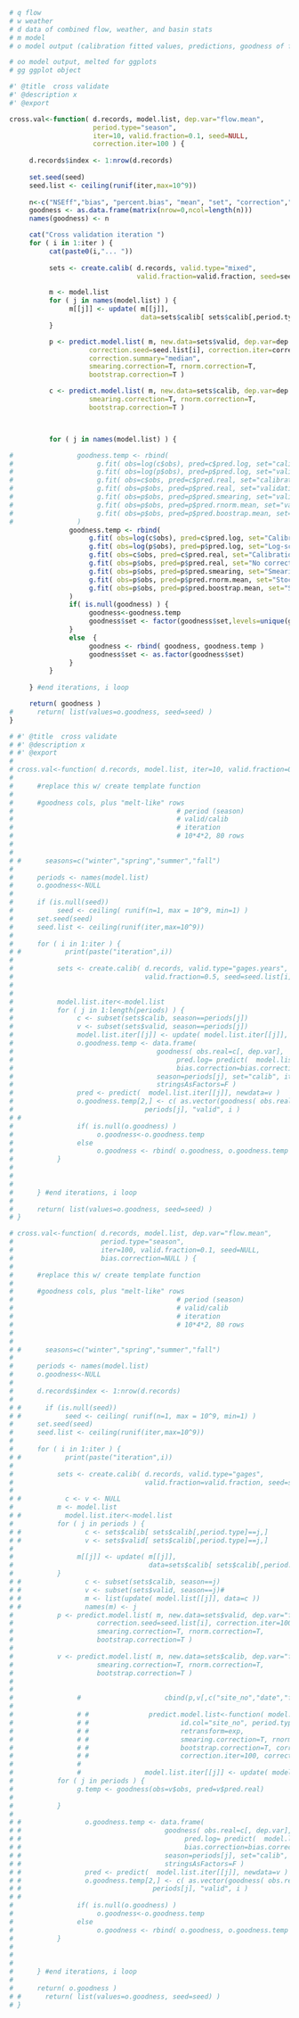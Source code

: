 ```r
# q flow
# w weather
# d data of combined flow, weather, and basin stats
# m model
# o model output (calibration fitted values, predictions, goodness of fit)

# oo model output, melted for ggplots
# gg ggplot object


```


```r
#' @title  cross validate
#' @description x 
#' @export

cross.val<-function( d.records, model.list, dep.var="flow.mean", 
                     period.type="season",
                     iter=10, valid.fraction=0.1, seed=NULL,
                     correction.iter=100 ) {
     
     d.records$index <- 1:nrow(d.records)
     
     set.seed(seed)         
     seed.list <- ceiling(runif(iter,max=10^9))
     
     n<-c("NSEff","bias", "percent.bias", "mean", "set", "correction","iteration","period")
     goodness <- as.data.frame(matrix(nrow=0,ncol=length(n)))
     names(goodness) <- n

     cat("Cross validation iteration ")
     for ( i in 1:iter ) {
          cat(paste0(i,"... "))
          
          sets <- create.calib( d.records, valid.type="mixed", 
                                valid.fraction=valid.fraction, seed=seed.list[i] )

          m <- model.list
          for ( j in names(model.list) ) {
               m[[j]] <- update( m[[j]], 
                                 data=sets$calib[ sets$calib[,period.type]==j,] )
          }

          p <- predict.model.list( m, new.data=sets$valid, dep.var=dep.var, 
                    correction.seed=seed.list[i], correction.iter=correction.iter,
                    correction.summary="median",
                    smearing.correction=T, rnorm.correction=T,
                    bootstrap.correction=T )

          c <- predict.model.list( m, new.data=sets$calib, dep.var=dep.var,
                    smearing.correction=T, rnorm.correction=T,
                    bootstrap.correction=T )



          for ( j in names(model.list) ) {

#                goodness.temp <- rbind( 
#                     g.fit( obs=log(c$obs), pred=c$pred.log, set="calibration", correction="log", i, j ),
#                     g.fit( obs=log(p$obs), pred=p$pred.log, set="validation", correction="log", i, j ),
#                     g.fit( obs=c$obs, pred=c$pred.real, set="calibration", correction="none", i, j ),
#                     g.fit( obs=p$obs, pred=p$pred.real, set="validation", correction="none", i, j ),
#                     g.fit( obs=p$obs, pred=p$pred.smearing, set="validation", correction="smearing", i, j ),
#                     g.fit( obs=p$obs, pred=p$pred.rnorm.mean, set="validation", correction="rnorm", i, j ),
#                     g.fit( obs=p$obs, pred=p$pred.boostrap.mean, set="validation", correction="bootstrap", i, j )
#                )
               goodness.temp <- rbind( 
                    g.fit( obs=log(c$obs), pred=c$pred.log, set="Calibration log-scale", i, j ),
                    g.fit( obs=log(p$obs), pred=p$pred.log, set="Log-scale", i, j ),
                    g.fit( obs=c$obs, pred=c$pred.real, set="Calibration no correction", i, j ),
                    g.fit( obs=p$obs, pred=p$pred.real, set="No correction", i, j ),
                    g.fit( obs=p$obs, pred=p$pred.smearing, set="Smearing correction", i, j ),
                    g.fit( obs=p$obs, pred=p$pred.rnorm.mean, set="Stochastic rnorm correction", i, j ),
                    g.fit( obs=p$obs, pred=p$pred.boostrap.mean, set="Stochastic bootstrap correction", i, j )
               )
               if( is.null(goodness) ) {
                    goodness<-goodness.temp
                    goodness$set <- factor(goodness$set,levels=unique(goodness.temp$set))
               }
               else  {
                    goodness <- rbind( goodness, goodness.temp )
                    goodness$set <- as.factor(goodness$set)
               }
          }
          
     } #end iterations, i loop     

     return( goodness )
#      return( list(values=o.goodness, seed=seed) )
}
```



```r
# #' @title  cross validate
# #' @description x 
# #' @export
# 
# cross.val<-function( d.records, model.list, iter=10, valid.fraction=0.5, dep.var="flow.mean", seed=NULL, bias.correction=NULL ) {
#      
#      #replace this w/ create template function
#      
#      #goodness cols, plus "melt-like" rows
#                                         # period (season)
#                                         # valid/calib
#                                         # iteration
#                                         # 10*4*2, 80 rows 
#      
#      
# #      seasons=c("winter","spring","summer","fall") 
#      
#      periods <- names(model.list)
#      o.goodness<-NULL
#      
#      if (is.null(seed))
#           seed <- ceiling( runif(n=1, max = 10^9, min=1) )
#      set.seed(seed)         
#      seed.list <- ceiling(runif(iter,max=10^9))
#      
#      for ( i in 1:iter ) {
# #           print(paste("iteration",i))
#           
#           sets <- create.calib( d.records, valid.type="gages.years", 
#                                 valid.fraction=0.5, seed=seed.list[i] )
# 
#           
#           model.list.iter<-model.list
#           for ( j in 1:length(periods) ) {
#                c <- subset(sets$calib, season==periods[j])
#                v <- subset(sets$valid, season==periods[j])
#                model.list.iter[[j]] <- update( model.list.iter[[j]], data=c )
#                o.goodness.temp <- data.frame(
#                                    goodness( obs.real=c[, dep.var], 
#                                         pred.log= predict(  model.list.iter[[j]], newdata=c ), 
#                                         bias.correction=bias.correction ),
#                                    season=periods[j], set="calib", iter=i,
#                                    stringsAsFactors=F )
#                pred <- predict(  model.list.iter[[j]], newdata=v )
#                o.goodness.temp[2,] <- c( as.vector(goodness( obs.real=v[, dep.var], pred.log=pred, bias.correction=bias.correction )),
#                                 periods[j], "valid", i )
# #              
#                if( is.null(o.goodness) )
#                     o.goodness<-o.goodness.temp
#                else 
#                     o.goodness <- rbind( o.goodness, o.goodness.temp )
#           }
#           
#           
#           
#      } #end iterations, i loop     
# 
#      return( list(values=o.goodness, seed=seed) )
# }
```

```r
# cross.val<-function( d.records, model.list, dep.var="flow.mean", 
#                      period.type="season",
#                      iter=100, valid.fraction=0.1, seed=NULL, 
#                      bias.correction=NULL ) {
#      
#      #replace this w/ create template function
#      
#      #goodness cols, plus "melt-like" rows
#                                         # period (season)
#                                         # valid/calib
#                                         # iteration
#                                         # 10*4*2, 80 rows 
#      
#      
# #      seasons=c("winter","spring","summer","fall") 
#      
#      periods <- names(model.list)
#      o.goodness<-NULL
#      
#      d.records$index <- 1:nrow(d.records)
#      
# #      if (is.null(seed))
# #           seed <- ceiling( runif(n=1, max = 10^9, min=1) )
#      set.seed(seed)         
#      seed.list <- ceiling(runif(iter,max=10^9))
#      
#      for ( i in 1:iter ) {
# #           print(paste("iteration",i))
#           
#           sets <- create.calib( d.records, valid.type="gages", 
#                                 valid.fraction=valid.fraction, seed=seed.list[i] )
# 
# #           c <- v <- NULL
#           m <- model.list
# #           model.list.iter<-model.list
#           for ( j in periods ) {
# #                c <- sets$calib[ sets$calib[,period.type]==j,]
# #                v <- sets$valid[ sets$calib[,period.type]==j,]
#                
#                m[[j]] <- update( m[[j]], 
#                                  data=sets$calib[ sets$calib[,period.type]==j,] )
#           }
# #                c <- subset(sets$calib, season==j)
# #                v <- subset(sets$valid, season==j)#                
# #                m <- list(update( model.list[[j]], data=c ))
# #                names(m) <- j
#           p <- predict.model.list( m, new.data=sets$valid, dep.var="flow.max",
#                     correction.seed=seed.list[i], correction.iter=100,
#                     smearing.correction=T, rnorm.correction=T,
#                     bootstrap.correction=T )
# 
#           v <- predict.model.list( m, new.data=sets$calib, dep.var="flow.max",
#                     smearing.correction=T, rnorm.correction=T,
#                     bootstrap.correction=T )
# 
# 
#                #                     cbind(p,v[,c("site_no","date","flow.max")])
# 
#                # #               predict.model.list<-function( model.list, new.data, 
#                # #                       id.col="site_no", period.type="season", 
#                # #                       retransform=exp, 
#                # #                       smearing.correction=T, rnorm.correction=T,
#                # #                       bootstrap.correction=T, correction.summary="mean",
#                # #                       correction.iter=100, correction.seed=NULL )
#                #                                               
#                #                model.list.iter[[j]] <- update( model.list.iter[[j]], data=c )
#           for ( j in periods ) {
#                g.temp <- goodness(obs=v$obs, pred=v$pred.real)
#                
#           }
# 
# #                o.goodness.temp <- data.frame(
# #                                    goodness( obs.real=c[, dep.var], 
# #                                         pred.log= predict(  model.list.iter[[j]], newdata=c ), 
# #                                         bias.correction=bias.correction ),
# #                                    season=periods[j], set="calib", iter=i,
# #                                    stringsAsFactors=F )
# #                pred <- predict(  model.list.iter[[j]], newdata=v )
# #                o.goodness.temp[2,] <- c( as.vector(goodness( obs.real=v[, dep.var], pred.log=pred, bias.correction=bias.correction )),
# #                                 periods[j], "valid", i )
# #              
#                if( is.null(o.goodness) )
#                     o.goodness<-o.goodness.temp
#                else 
#                     o.goodness <- rbind( o.goodness, o.goodness.temp )
#           }
#           
#           
#           
#      } #end iterations, i loop     
# 
#      return( o.goodness )
# #      return( list(values=o.goodness, seed=seed) )
# }
```

